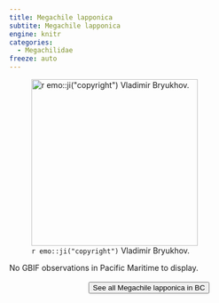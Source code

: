 ```yaml
---
title: Megachile lapponica
subtite: Megachile lapponica
engine: knitr
categories:
  - Megachilidae
freeze: auto
---
```

![`r emo::ji("copyright")` Vladimir Bryukhov.](https://inaturalist-open-data.s3.amazonaws.com/photos/58924097/large.jpg){height=300}



No GBIF observations in Pacific Maritime to display.
<br><br>
<center>


<a href="https://www.zoology.ubc.ca/entomology/main/Hymenoptera/Megachilidae/Megachile%20lapponica.php"><button type="button" class="btn btn-secondary">See all Megachile lapponica in BC <i class="fa-solid fa-arrow-up-right-from-square"></i> </button></a>
</center>
